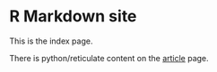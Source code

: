 # R Markdown site

This is the index page.

There is python/reticulate content on the [article](article.html) page.
